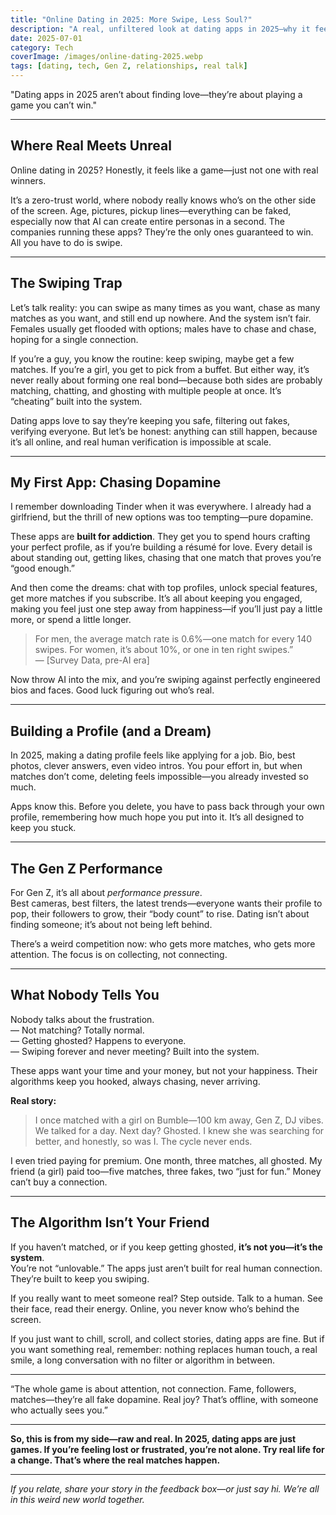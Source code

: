 ```yaml
---
title: "Online Dating in 2025: More Swipe, Less Soul?"
description: "A real, unfiltered look at dating apps in 2025—why it feels like a game, who’s really winning, and why authenticity is still the rarest thing."
date: 2025-07-01
category: Tech
coverImage: /images/online-dating-2025.webp
tags: [dating, tech, Gen Z, relationships, real talk]
---
```



<Quote>
"Dating apps in 2025 aren’t about finding love—they’re about playing a game you can’t win."
</Quote>

---

## Where Real Meets Unreal

Online dating in 2025? Honestly, it feels like a game—just not one with real winners.

It’s a zero-trust world, where nobody really knows who’s on the other side of the screen. Age, pictures, pickup lines—everything can be faked, especially now that AI can create entire personas in a second. The companies running these apps? They’re the only ones guaranteed to win. All you have to do is swipe.

---

## The Swiping Trap

Let’s talk reality: you can swipe as many times as you want, chase as many matches as you want, and still end up nowhere. And the system isn’t fair. Females usually get flooded with options; males have to chase and chase, hoping for a single connection.

If you’re a guy, you know the routine: keep swiping, maybe get a few matches. If you’re a girl, you get to pick from a buffet. But either way, it’s never really about forming one real bond—because both sides are probably matching, chatting, and ghosting with multiple people at once. It’s “cheating” built into the system.

Dating apps love to say they’re keeping you safe, filtering out fakes, verifying everyone. But let’s be honest: anything can still happen, because it’s all online, and real human verification is impossible at scale.

---

## My First App: Chasing Dopamine

I remember downloading Tinder when it was everywhere. I already had a girlfriend, but the thrill of new options was too tempting—pure dopamine.

These apps are **built for addiction**. They get you to spend hours crafting your perfect profile, as if you’re building a résumé for love. Every detail is about standing out, getting likes, chasing that one match that proves you’re “good enough.”

And then come the dreams: chat with top profiles, unlock special features, get more matches if you subscribe. It’s all about keeping you engaged, making you feel just one step away from happiness—if you’ll just pay a little more, or spend a little longer.

> For men, the average match rate is 0.6%—one match for every 140 swipes. For women, it’s about 10%, or one in ten right swipes.”  
> — [Survey Data, pre-AI era]

Now throw AI into the mix, and you’re swiping against perfectly engineered bios and faces. Good luck figuring out who’s real.

---

## Building a Profile (and a Dream)

In 2025, making a dating profile feels like applying for a job. Bio, best photos, clever answers, even video intros. You pour effort in, but when matches don’t come, deleting feels impossible—you already invested so much.

Apps know this. Before you delete, you have to pass back through your own profile, remembering how much hope you put into it. It’s all designed to keep you stuck.

---

## The Gen Z Performance

For Gen Z, it’s all about *performance pressure*.  
Best cameras, best filters, the latest trends—everyone wants their profile to pop, their followers to grow, their “body count” to rise. Dating isn’t about finding someone; it’s about not being left behind.

There’s a weird competition now: who gets more matches, who gets more attention. The focus is on collecting, not connecting.

---

## What Nobody Tells You

Nobody talks about the frustration.  
— Not matching? Totally normal.  
— Getting ghosted? Happens to everyone.  
— Swiping forever and never meeting? Built into the system.

These apps want your time and your money, but not your happiness. Their algorithms keep you hooked, always chasing, never arriving.

 **Real story:**  
> I once matched with a girl on Bumble—100 km away, Gen Z, DJ vibes. We talked for a day. Next day? Ghosted. I knew she was searching for better, and honestly, so was I. The cycle never ends.

I even tried paying for premium. One month, three matches, all ghosted. My friend (a girl) paid too—five matches, three fakes, two “just for fun.” Money can’t buy a connection.

---

## The Algorithm Isn’t Your Friend

If you haven’t matched, or if you keep getting ghosted, **it’s not you—it’s the system**.  
You’re not “unlovable.” The apps just aren’t built for real human connection. They’re built to keep you swiping.

If you really want to meet someone real? Step outside. Talk to a human. See their face, read their energy. Online, you never know who’s behind the screen.

If you just want to chill, scroll, and collect stories, dating apps are fine. But if you want something real, remember: nothing replaces human touch, a real smile, a long conversation with no filter or algorithm in between.

---

<Quote>
“The whole game is about attention, not connection. Fame, followers, matches—they’re all fake dopamine. Real joy? That’s offline, with someone who actually sees you.”
</Quote>

---

**So, this is from my side—raw and real. In 2025, dating apps are just games. If you’re feeling lost or frustrated, you’re not alone. Try real life for a change. That’s where the real matches happen.**

---

*If you relate, share your story in the feedback box—or just say hi. We’re all in this weird new world together.*

